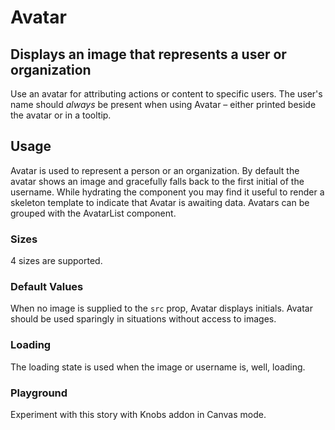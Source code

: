 

<Meta title="Design System|Avatar" component={Avatar} />

# Avatar

## Displays an image that represents a user or organization

Use an avatar for attributing actions or content to specific users. The user's name should _always_ be present when using Avatar – either printed beside the avatar or in a tooltip.

<Preview withToolbar>
  <Story name="standard">
    <Avatar
      size="large"
      username="Bert"
      src="https://avatars3.githubusercontent.com/u/54749218?s=460&u=9e10566fa49debe33755b0d9cac70538cc375087&v=4"
    />
  </Story>
</Preview>

<Props of={Avatar} />

## Usage

Avatar is used to represent a person or an organization. By default the avatar shows an image and gracefully falls back to the first initial of the username. While hydrating the component you may find it useful to render a skeleton template to indicate that Avatar is awaiting data. Avatars can be grouped with the AvatarList component.

### Sizes

4 sizes are supported.
<Preview withToolbar>
    <Story name="sizes">
    <div>
        <Avatar
        size="large"
        username="Bert"
        src="https://avatars3.githubusercontent.com/u/54749218?s=460&u=9e10566fa49debe33755b0d9cac70538cc375087&v=4"
        />
        <Avatar
        size="medium"
        username="Bert"
        src="https://avatars3.githubusercontent.com/u/54749218?s=460&u=9e10566fa49debe33755b0d9cac70538cc375087&v=4"
        />
        <Avatar
        size="small"
        username="Bert"
        src="https://avatars3.githubusercontent.com/u/54749218?s=460&u=9e10566fa49debe33755b0d9cac70538cc375087&v=4"
        />
        <Avatar
        size="tiny"
        username="Bert"
        src="https://avatars3.githubusercontent.com/u/54749218?s=460&u=9e10566fa49debe33755b0d9cac70538cc375087&v=4"
        />
    </div>
    </Story>
</Preview>

### Default Values

When no image is supplied to the `src` prop, Avatar displays initials. Avatar should be used sparingly in situations without access to images.
<Preview withToolbar>
    <Story name="initials">
    <div>
        <Avatar username="Tom Coleman" />
        <Avatar username="Dominic Nguyen" />
        <Avatar username="Kyle Suss" />
        <Avatar username="Michael Shilman" />
    </div>
    </Story>
</Preview>

### Loading

The loading state is used when the image or username is, well, loading.

<Preview withToolbar>
    <Story name="loading">
    <div>
        <Avatar size="large" loading />
        <Avatar size="medium" loading />
        <Avatar size="small" loading />
        <Avatar size="tiny" loading />
    </div>
    </Story>
</Preview>

### Playground

Experiment with this story with Knobs addon in Canvas mode.

<Preview withToolbar>
    <Story name="knobs" parameters={{ decorators: [withKnobs] }}>
    <Avatar
        loading={boolean('Loading')}
        size={select('Size', ['tiny', 'small', 'medium', 'large'])}
        username="Bert"
        src="https://avatars3.githubusercontent.com/u/54749218?s=460&u=9e10566fa49debe33755b0d9cac70538cc375087&v=4"
    />
    </Story>
</Preview>